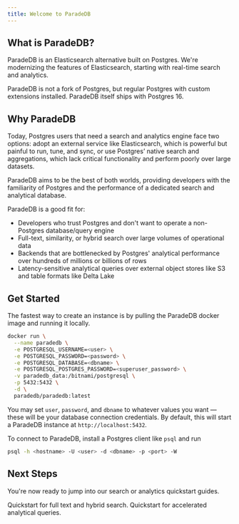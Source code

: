 ```yaml
---
title: Welcome to ParadeDB
---
```


## What is ParadeDB?

ParadeDB is an Elasticsearch alternative built on Postgres. We're modernizing the features of Elasticsearch,
starting with real-time search and analytics.

ParadeDB is not a fork of Postgres, but regular Postgres with custom extensions installed. ParadeDB itself
ships with Postgres 16.

## Why ParadeDB

Today, Postgres users that need a search and analytics engine face two options: adopt an external service like
Elasticsearch, which is powerful but painful to run, tune, and sync, or use Postgres’ native search and
aggregations, which lack critical functionality and perform poorly over large datasets.

ParadeDB aims to be the best of both worlds, providing developers with the familiarity of Postgres and the
performance of a dedicated search and analytical database.

ParadeDB is a good fit for:

- Developers who trust Postgres and don't want to operate a non-Postgres database/query engine
- Full-text, similarity, or hybrid search over large volumes of operational data
- Backends that are bottlenecked by Postgres' analytical performance over hundreds of millions or billions of rows
- Latency-sensitive analytical queries over external object stores like S3 and table formats like Delta Lake

## Get Started

The fastest way to create an instance is by pulling the ParadeDB docker image and running it locally.

```bash
docker run \
  --name paradedb \
  -e POSTGRESQL_USERNAME=<user> \
  -e POSTGRESQL_PASSWORD=<password> \
  -e POSTGRESQL_DATABASE=<dbname> \
  -e POSTGRESQL_POSTGRES_PASSWORD=<superuser_password> \
  -v paradedb_data:/bitnami/postgresql \
  -p 5432:5432 \
  -d \
  paradedb/paradedb:latest
```

You may set `user`, `password`, and `dbname` to whatever values you want — these will be your database
connection credentials. By default, this will start a ParadeDB instance at `http://localhost:5432`.

To connect to ParadeDB, install a Postgres client like `psql` and run

```bash
psql -h <hostname> -U <user> -d <dbname> -p <port> -W
```

## Next Steps

You're now ready to jump into our search or analytics quickstart guides.

<CardGroup cols={2}>
  <Card title="Search" icon="magnifying-glass" href="/search/quickstart">
    Quickstart for full text and hybrid search.
  </Card>
  <Card title="Analytics" icon="chart-column" href="/analytics/quickstart">
    Quickstart for accelerated analytical queries.
  </Card>
</CardGroup>
